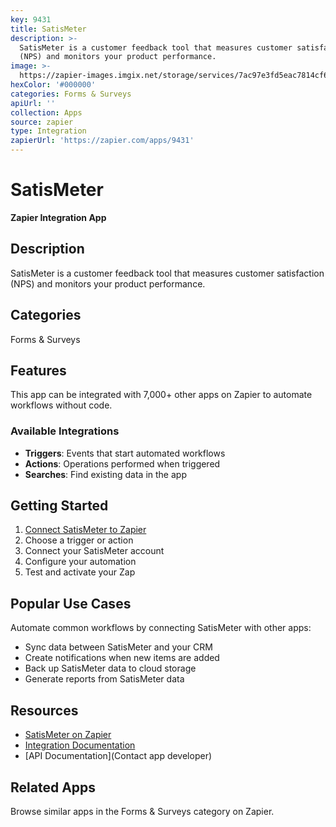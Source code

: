 ```yaml
---
key: 9431
title: SatisMeter
description: >-
  SatisMeter is a customer feedback tool that measures customer satisfaction
  (NPS) and monitors your product performance.
image: >-
  https://zapier-images.imgix.net/storage/services/7ac97e3fd5eac7814cf61de8230657e4.png?auto=format%2Ccompress&ixlib=python-3.0.0&q=50
hexColor: '#000000'
categories: Forms & Surveys
apiUrl: ''
collection: Apps
source: zapier
type: Integration
zapierUrl: 'https://zapier.com/apps/9431'
---
```

# SatisMeter

**Zapier Integration App**

## Description

SatisMeter is a customer feedback tool that measures customer satisfaction (NPS) and monitors your product performance.

## Categories

Forms & Surveys

## Features

This app can be integrated with 7,000+ other apps on Zapier to automate workflows without code.

### Available Integrations

- **Triggers**: Events that start automated workflows
- **Actions**: Operations performed when triggered
- **Searches**: Find existing data in the app

## Getting Started

1. [Connect SatisMeter to Zapier](https://zapier.com/apps/9431)
2. Choose a trigger or action
3. Connect your SatisMeter account
4. Configure your automation
5. Test and activate your Zap

## Popular Use Cases

Automate common workflows by connecting SatisMeter with other apps:

- Sync data between SatisMeter and your CRM
- Create notifications when new items are added
- Back up SatisMeter data to cloud storage
- Generate reports from SatisMeter data

## Resources

- [SatisMeter on Zapier](https://zapier.com/apps/9431)
- [Integration Documentation](https://zapier.com/apps/9431/integrations)
- [API Documentation](Contact app developer)

## Related Apps

Browse similar apps in the Forms & Surveys category on Zapier.
